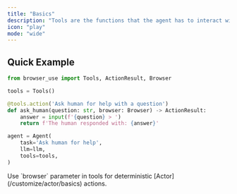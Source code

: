 ---
title: "Basics"
description: "Tools are the functions that the agent has to interact with the world."
icon: "play"
mode: "wide"
---


## Quick Example


```python
from browser_use import Tools, ActionResult, Browser

tools = Tools()

@tools.action('Ask human for help with a question')
def ask_human(question: str, browser: Browser) -> ActionResult:
    answer = input(f'{question} > ')
    return f'The human responded with: {answer}'

agent = Agent(
    task='Ask human for help',
    llm=llm,
    tools=tools,
)
```

<Note>
Use `browser` parameter in tools for deterministic [Actor](/customize/actor/basics) actions.
</Note>
